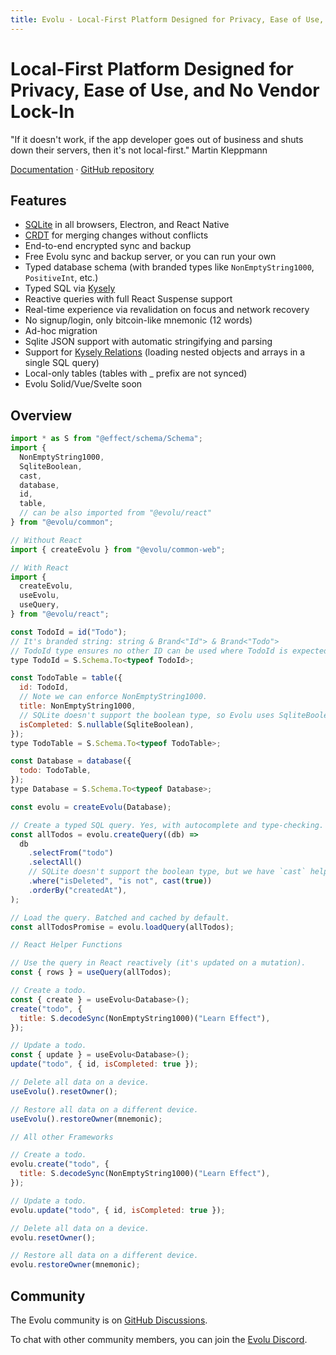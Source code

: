 ```yaml
---
title: Evolu - Local-First Platform Designed for Privacy, Ease of Use, and No Vendor Lock-In
---
```


# Local-First Platform Designed for Privacy, Ease of Use, and No Vendor Lock-In


<Callout type="info">
  "If it doesn't work, if the app developer goes out of business and shuts down
  their servers, then it's not local-first." Martin Kleppmann
</Callout>

[Documentation](/docs) · [GitHub repository](https://github.com/evoluhq/evolu/)

## Features

- [SQLite](https://sqlite.org) in all browsers, Electron, and React Native
- [CRDT](https://crdt.tech) for merging changes without conflicts
- End-to-end encrypted sync and backup
- Free Evolu sync and backup server, or you can run your own
- Typed database schema (with branded types like `NonEmptyString1000`, `PositiveInt`, etc.)
- Typed SQL via [Kysely](https://kysely.dev)
- Reactive queries with full React Suspense support
- Real-time experience via revalidation on focus and network recovery
- No signup/login, only bitcoin-like mnemonic (12 words)
- Ad-hoc migration
- Sqlite JSON support with automatic stringifying and parsing
- Support for [Kysely Relations](https://kysely.dev/docs/recipes/relations) (loading nested objects and arrays in a single SQL query)
- Local-only tables (tables with \_ prefix are not synced)
- Evolu Solid/Vue/Svelte soon

## Overview

```js
import * as S from "@effect/schema/Schema";
import {
  NonEmptyString1000,
  SqliteBoolean,
  cast,
  database,
  id,
  table,
  // can be also imported from "@evolu/react"
} from "@evolu/common";

// Without React
import { createEvolu } from "@evolu/common-web";

// With React
import {
  createEvolu,
  useEvolu,
  useQuery,
} from "@evolu/react";

const TodoId = id("Todo");
// It's branded string: string & Brand<"Id"> & Brand<"Todo">
// TodoId type ensures no other ID can be used where TodoId is expected.
type TodoId = S.Schema.To<typeof TodoId>;

const TodoTable = table({
  id: TodoId,
  // Note we can enforce NonEmptyString1000.
  title: NonEmptyString1000,
  // SQLite doesn't support the boolean type, so Evolu uses SqliteBoolean instead.
  isCompleted: S.nullable(SqliteBoolean),
});
type TodoTable = S.Schema.To<typeof TodoTable>;

const Database = database({
  todo: TodoTable,
});
type Database = S.Schema.To<typeof Database>;

const evolu = createEvolu(Database);

// Create a typed SQL query. Yes, with autocomplete and type-checking.
const allTodos = evolu.createQuery((db) =>
  db
    .selectFrom("todo")
    .selectAll()
    // SQLite doesn't support the boolean type, but we have `cast` helper.
    .where("isDeleted", "is not", cast(true))
    .orderBy("createdAt"),
);

// Load the query. Batched and cached by default.
const allTodosPromise = evolu.loadQuery(allTodos);

// React Helper Functions

// Use the query in React reactively (it's updated on a mutation).
const { rows } = useQuery(allTodos);

// Create a todo.
const { create } = useEvolu<Database>();
create("todo", {
  title: S.decodeSync(NonEmptyString1000)("Learn Effect"),
});

// Update a todo.
const { update } = useEvolu<Database>();
update("todo", { id, isCompleted: true });

// Delete all data on a device.
useEvolu().resetOwner();

// Restore all data on a different device.
useEvolu().restoreOwner(mnemonic);

// All other Frameworks

// Create a todo.
evolu.create("todo", {
  title: S.decodeSync(NonEmptyString1000)("Learn Effect"),
});

// Update a todo.
evolu.update("todo", { id, isCompleted: true });

// Delete all data on a device.
evolu.resetOwner();

// Restore all data on a different device.
evolu.restoreOwner(mnemonic);
```

## Community

The Evolu community is on [GitHub Discussions](https://github.com/evoluhq/evolu/discussions).

To chat with other community members, you can join the [Evolu Discord](https://discord.gg/2J8yyyyxtZ).
